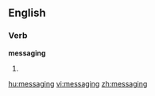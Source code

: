 ==English==

===Verb===
'''messaging'''

# {{present participle of|[[message]]}}

[[hu:messaging]]
[[vi:messaging]]
[[zh:messaging]]